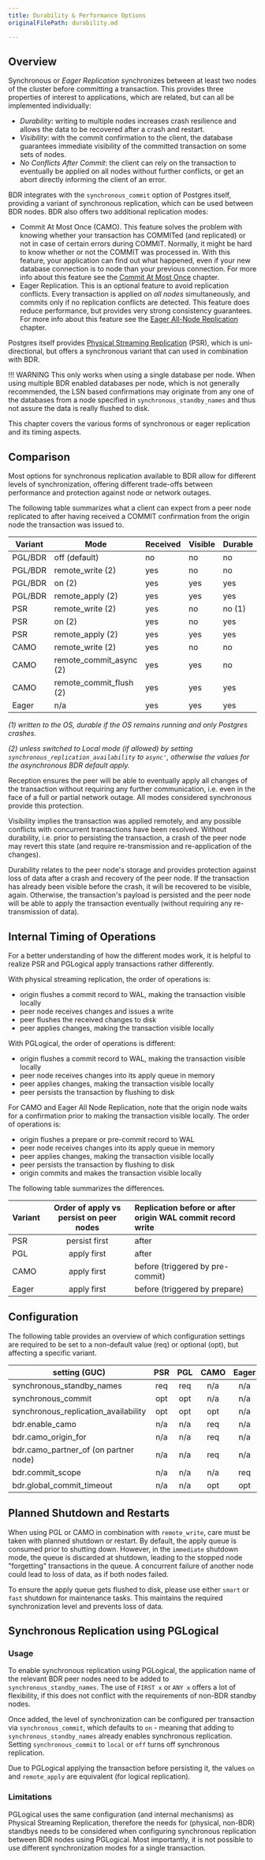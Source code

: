 ```yaml
---
title: Durability & Performance Options
originalFilePath: durability.md

---
```


## Overview

Synchronous or *Eager Replication* synchronizes between at least two
nodes of the cluster before committing a transaction.  This provides
three properties of interest to applications, which are related, but
can all be implemented individually:

-   *Durability*: writing to multiple nodes increases crash resilience
    and allows the data to be recovered after a crash and restart.
-   *Visibility*: with the commit confirmation to the client, the database
    guarantees immediate visibility of the committed transaction on some
    sets of nodes.
-   *No Conflicts After Commit*: the client can rely on the transaction to
    eventually be applied on all nodes without further conflicts, or get
    an abort directly informing the client of an error.

BDR integrates with the `synchronous_commit` option of
Postgres itself, providing a variant of synchronous replication,
which can be used between BDR nodes.  BDR also offers two additional
replication modes:

-   Commit At Most Once (CAMO). This feature solves the problem with knowing
    whether your transaction has COMMITed (and replicated) or not in case of
    certain errors during COMMIT. Normally, it might be hard to know whether
    or not the COMMIT was processed in. With this feature, your application can
    find out what happened, even if your new database connection is to  node
    than your previous connection. For more info about this feature see the
    [Commit At Most Once](camo) chapter.
-   Eager Replication. This is an optional feature to avoid replication
    conflicts. Every transaction is applied on *all nodes* simultaneously,
    and commits only if no replication conflicts are detected. This feature does
    reduce performance, but provides very strong consistency guarantees.
    For more info about this feature see the [Eager All-Node Replication](eager)
    chapter.

Postgres itself provides [Physical Streaming
Replication](https://www.postgresql.org/docs/11/warm-standby.html#SYNCHRONOUS-REPLICATION)
(PSR), which is uni-directional, but offers a synchronous variant that
can used in combination with BDR.

!!! WARNING
	This only works when using a single database per node. When using multiple
	BDR enabled databases per node, which is not generally recommended, the
	LSN based confirmations may originate from any one of the databases from
	a node specified in `synchronous_standby_names` and thus not assure the
	data is really flushed to disk.

This chapter covers the various forms of synchronous or eager
replication and its timing aspects.

## Comparison

Most options for synchronous replication available to
BDR allow for different levels of synchronization, offering different
trade-offs between performance and protection against node or network
outages.

The following table summarizes what a client can expect from a peer
node replicated to after having received a COMMIT confirmation from
the origin node the transaction was issued to.

| Variant | Mode                    | Received | Visible | Durable |
| ------- | ----------------------- | -------- | ------- | ------- |
| PGL/BDR | off (default)           | no       | no      | no      |
| PGL/BDR | remote_write        (2) | yes      | no      | no      |
| PGL/BDR | on                  (2) | yes      | yes     | yes     |
| PGL/BDR | remote_apply        (2) | yes      | yes     | yes     |
| PSR     | remote_write        (2) | yes      | no      | no (1)  |
| PSR     | on                  (2) | yes      | no      | yes     |
| PSR     | remote_apply        (2) | yes      | yes     | yes     |
| CAMO    | remote_write        (2) | yes      | no      | no      |
| CAMO    | remote_commit_async (2) | yes      | yes     | no      |
| CAMO    | remote_commit_flush (2) | yes      | yes     | yes     |
| Eager   | n/a                     | yes      | yes     | yes     |

*(1) written to the OS, durable if the OS remains running and only
Postgres crashes.*

*(2) unless switched to Local mode (if allowed) by setting
`synchronous_replication_availability` to `async'`, otherwise the
values for the asynchronous BDR default apply.*

Reception ensures the peer will be able to eventually apply all
changes of the transaction without requiring any further
communication, i.e. even in the face of a full or partial network
outage.  All modes considered synchronous provide this protection.

Visibility implies the transaction was applied remotely, and any possible
conflicts with concurrent transactions have been resolved.  Without
durability, i.e. prior to persisting the transaction, a crash of the
peer node may revert this state (and require re-transmission and
re-application of the changes).

Durability relates to the peer node's storage and provides protection
against loss of data after a crash and recovery of the peer node.  If
the transaction has already been visible before the crash, it will be
recovered to be visible, again.  Otherwise, the transaction's payload
is persisted and the peer node will be able to apply the transaction
eventually (without requiring any re-transmission of data).

## Internal Timing of Operations

For a better understanding of how the different modes work, it is
helpful to realize PSR and PGLogical apply transactions rather
differently.

With physical streaming replication, the order of operations is:

-   origin flushes a commit record to WAL, making the transaction
    visible locally
-   peer node receives changes and issues a write
-   peer flushes the received changes to disk
-   peer applies changes, making the transaction visible locally

With PGLogical, the order of operations is different:

-   origin flushes a commit record to WAL, making the transaction
    visible locally
-   peer node receives changes into its apply queue in memory
-   peer applies changes, making the transaction visible locally
-   peer persists the transaction by flushing to disk

For CAMO and Eager All Node Replication, note that the origin node
waits for a confirmation prior to making the transaction visible
locally.  The order of operations is:

-   origin flushes a prepare or pre-commit record to WAL
-   peer node receives changes into its apply queue in memory
-   peer applies changes, making the transaction visible locally
-   peer persists the transaction by flushing to disk
-   origin commits and makes the transaction visible locally

The following table summarizes the differences.

| Variant | Order of apply vs persist on peer nodes | Replication before or after origin WAL commit record write |
| :------ | :-------------------------------------: | :--------------------------------------------------------- |
| PSR     |              persist first              | after                                                      |
| PGL     |               apply first               | after                                                      |
| CAMO    |               apply first               | before (triggered by pre-commit)                           |
| Eager   |               apply first               | before (triggered by prepare)                              |

## Configuration

The following table provides an overview of which configuration
settings are required to be set to a non-default value (req) or
optional (opt), but affecting a specific variant.

| setting (GUC)                         | PSR | PGL | CAMO | Eager |
| ------------------------------------- | :-: | :-: | :--: | :---: |
| synchronous_standby_names             | req | req |  n/a |  n/a  |
| synchronous_commit                    | opt | opt |  n/a |  n/a  |
| synchronous_replication_availability  | opt | opt |  opt |  n/a  |
| bdr.enable_camo                       | n/a | n/a |  req |  n/a  |
| bdr.camo_origin_for                   | n/a | n/a |  req |  n/a  |
| bdr.camo_partner_of (on partner node) | n/a | n/a |  req |  n/a  |
| bdr.commit_scope                      | n/a | n/a |  n/a |  req  |
| bdr.global_commit_timeout             | n/a | n/a |  opt |  opt  |

## Planned Shutdown and Restarts

When using PGL or CAMO in combination with `remote_write`, care must be taken
with planned shutdown or restart.  By default, the apply queue is consumed
prior to shutting down.  However, in the `immediate` shutdown mode, the queue
is discarded at shutdown, leading to the stopped node "forgetting"
transactions in the queue. A concurrent failure of another node could
lead to loss of data, as if both nodes failed.

To ensure the apply queue gets flushed to disk, please use either
`smart` or `fast` shutdown for maintenance tasks. This maintains the
required synchronization level and prevents loss of data.

## Synchronous Replication using PGLogical

### Usage

To enable synchronous replication using PGLogical, the application
name of the relevant BDR peer nodes need to be added to
`synchronous_standby_names`.  The use of `FIRST x` or `ANY x` offers a
lot of flexibility, if this does not conflict with the requirements of
non-BDR standby nodes.

Once added, the level of synchronization can be configured per
transaction via `synchronous_commit`, which defaults to `on` - meaning that
adding to `synchronous_standby_names` already enables synchronous
replication.  Setting `synchronous_commit` to `local` or `off` turns
off synchronous replication.

Due to PGLogical applying the transaction before persisting it, the
values `on` and `remote_apply` are equivalent (for logical
replication).

### Limitations

PGLogical uses the same configuration (and internal mechanisms) as
Physical Streaming Replication, therefore the needs for (physical,
non-BDR) standbys needs to be considered when configuring synchronous
replication between BDR nodes using PGLogical.  Most importantly, it is
not possible to use different synchronization modes for a single
transaction.
